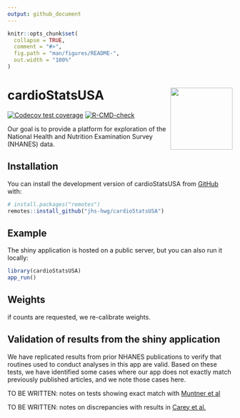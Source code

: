 ```yaml
---
output: github_document
---
```


<!-- README.md is generated from README.Rmd. Please edit that file -->

```r
knitr::opts_chunk$set(
  collapse = TRUE,
  comment = "#>",
  fig.path = "man/figures/README-",
  out.width = "100%"
)
```

# cardioStatsUSA <img src="man/figures/logo.png" align="right" height="139" />


<!-- badges: start -->
[![Codecov test coverage](https://codecov.io/gh/jhs-hwg/nhanes-shiny-bp/branch/main/graph/badge.svg)](https://app.codecov.io/gh/jhs-hwg/nhanes-shiny-bp?branch=main)
[![R-CMD-check](https://github.com/jhs-hwg/nhanes-shiny-bp/actions/workflows/R-CMD-check.yaml/badge.svg)](https://github.com/jhs-hwg/nhanes-shiny-bp/actions/workflows/R-CMD-check.yaml)
<!-- badges: end -->

Our goal is to provide a platform for exploration of the National Health and Nutrition Examination Survey (NHANES) data. 

## Installation

You can install the development version of cardioStatsUSA from [GitHub](https://github.com/) with:

``` r
# install.packages("remotes")
remotes::install_github("jhs-hwg/cardioStatsUSA")
```

## Example

The shiny application is hosted on a public server, but you can also run it locally:

```r

library(cardioStatsUSA)
app_run()

```

## Weights

if counts are requested, we re-calibrate weights.

## Validation of results from the shiny application

We have replicated results from prior NHANES publications to verify that routines used to conduct analyses in this app are valid. Based on these tests, we have identified some cases where our app does not exactly match previously published articles, and we note those cases here.

TO BE WRITTEN: notes on tests showing exact match with [Muntner et al](https://jamanetwork.com/journals/jama/fullarticle/2770254)

TO BE WRITTEN: notes on discrepancies with results in [Carey et al.](https://www.ahajournals.org/doi/10.1161/HYPERTENSIONAHA.118.12191) 

